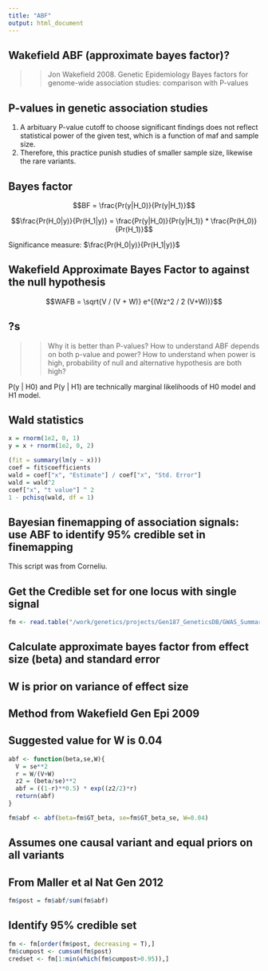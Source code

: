 ```yaml
---
title: "ABF"
output: html_document
---
```


## Wakefield ABF (approximate bayes factor)?

>> Jon Wakefield 2008. Genetic Epidemiology
>> Bayes factors for genome-wide association studies: comparison with P-values

## P-values in genetic association studies

1. A arbituary P-value cutoff to choose significant findings does not reflect statistical power of the given test, which is a function of maf and sample size. 
2. Therefore, this practice punish studies of smaller sample size, likewise the rare variants.

## Bayes factor

$$BF = \frac{Pr(y|H_0)}{Pr(y|H_1)}$$

$$\frac{Pr(H_0|y)}{Pr(H_1|y)} = \frac{Pr(y|H_0)}{Pr(y|H_1)} * \frac{Pr(H_0)}{Pr(H_1)}$$

Significance measure: $\frac{Pr(H_0|y)}{Pr(H_1|y)}$

## Wakefield Approximate Bayes Factor to against the null hypothesis

$$WAFB = \sqrt{V / (V + W)} e^{(Wz^2 / 2 (V+W))}$$

## ?s

>> Why it is better than P-values?
>> How to understand ABF depends on both p-value and power?
>> How to understand when power is high, probability of null and alternative hypothesis are both high?

P(y | H0) and P(y | H1) are technically marginal likelihoods of H0 model and H1 model.

## Wald statistics

```r
x = rnorm(1e2, 0, 1)
y = x + rnorm(1e2, 0, 2)

(fit = summary(lm(y ~ x)))
coef = fit$coefficients
wald = coef["x", "Estimate"] / coef["x", "Std. Error"]
wald = wald^2
coef["x", "t value"] ^ 2
1 - pchisq(wald, df = 1)
```

## Bayesian finemapping of association signals: use ABF to identify 95% credible set in finemapping

This script was from Corneliu.

## Get the Credible set for one locus with single signal

```r
fm <- read.table("/work/genetics/projects/Gen187_GeneticsDB/GWAS_Summary_stats/Cdiff/data/rs2516513_1Mb_SummaryStatistics.txt", header = T, fill = T)
```

## Calculate approximate bayes factor from effect size (beta) and standard error 
## W is prior on variance of effect size
## Method from Wakefield Gen Epi 2009
## Suggested value for W is 0.04

```r
abf <- function(beta,se,W){
  V = se**2
  r = W/(V+W)
  z2 = (beta/se)**2
  abf = ((1-r)**0.5) * exp((z2/2)*r)
  return(abf)
}

fm$abf <- abf(beta=fm$GT_beta, se=fm$GT_beta_se, W=0.04)
```

## Assumes one causal variant and equal priors on all variants
## From Maller et al Nat Gen 2012

```r
fm$post = fm$abf/sum(fm$abf)
```

## Identify 95% credible set

```r
fm <- fm[order(fm$post, decreasing = T),]
fm$cumpost <- cumsum(fm$post)
credset <- fm[1:min(which(fm$cumpost>0.95)),]
```

